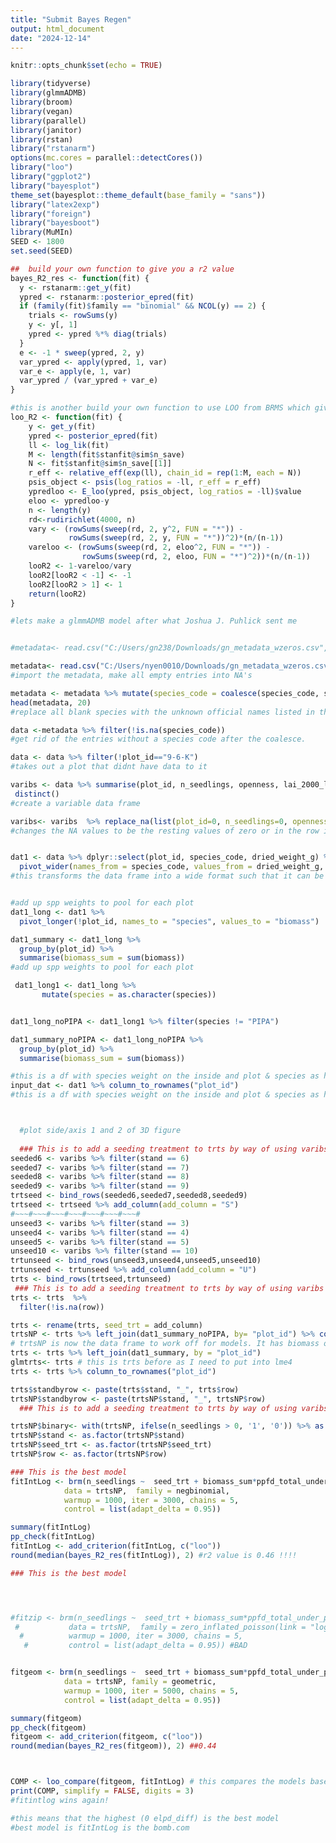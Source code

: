 ```yaml
---
title: "Submit Bayes Regen"
output: html_document
date: "2024-12-14"
---
```


```r
knitr::opts_chunk$set(echo = TRUE)
```

```r

library(tidyverse)
library(glmmADMB)
library(broom)
library(vegan)
library(parallel)
library(janitor)
library(rstan)
library("rstanarm")
options(mc.cores = parallel::detectCores())
library("loo")
library("ggplot2")
library("bayesplot")
theme_set(bayesplot::theme_default(base_family = "sans"))
library("latex2exp")
library("foreign")
library("bayesboot")
library(MuMIn)
SEED <- 1800
set.seed(SEED)

```


```r
##  build your own function to give you a r2 value
bayes_R2_res <- function(fit) {
  y <- rstanarm::get_y(fit)
  ypred <- rstanarm::posterior_epred(fit)
  if (family(fit)$family == "binomial" && NCOL(y) == 2) {
    trials <- rowSums(y)
    y <- y[, 1]
    ypred <- ypred %*% diag(trials)
  }
  e <- -1 * sweep(ypred, 2, y)
  var_ypred <- apply(ypred, 1, var)
  var_e <- apply(e, 1, var)
  var_ypred / (var_ypred + var_e)
}
```

```r

#this is another build your own function to use LOO from BRMS which gives you a R2 value
loo_R2 <- function(fit) {
    y <- get_y(fit)
    ypred <- posterior_epred(fit)
    ll <- log_lik(fit)
    M <- length(fit$stanfit@sim$n_save)
    N <- fit$stanfit@sim$n_save[[1]]
    r_eff <- relative_eff(exp(ll), chain_id = rep(1:M, each = N))
    psis_object <- psis(log_ratios = -ll, r_eff = r_eff)
    ypredloo <- E_loo(ypred, psis_object, log_ratios = -ll)$value
    eloo <- ypredloo-y
    n <- length(y)
    rd<-rudirichlet(4000, n)
    vary <- (rowSums(sweep(rd, 2, y^2, FUN = "*")) -
             rowSums(sweep(rd, 2, y, FUN = "*"))^2)*(n/(n-1))
    vareloo <- (rowSums(sweep(rd, 2, eloo^2, FUN = "*")) -
                rowSums(sweep(rd, 2, eloo, FUN = "*")^2))*(n/(n-1))
    looR2 <- 1-vareloo/vary
    looR2[looR2 < -1] <- -1
    looR2[looR2 > 1] <- 1
    return(looR2)
}

```



```r
#lets make a glmmADMB model after what Joshua J. Puhlick sent me


#metadata<- read.csv("C:/Users/gn238/Downloads/gn_metadata_wzeros.csv", header=T, na.strings="")

metadata<- read.csv("C:/Users/nyen0010/Downloads/gn_metadata_wzeros.csv", header=T, na.strings="")
#import the metadata, make all empty entries into NA's

metadata <- metadata %>% mutate(species_code = coalesce(species_code, species))
head(metadata, 20)
#replace all blank species with the unknown official names listed in the species_code column

data <-metadata %>% filter(!is.na(species_code))
#get rid of the entries without a species code after the coalesce.

data <- data %>% filter(!plot_id=="9-6-K")
#takes out a plot that didnt have data to it

varibs <- data %>% summarise(plot_id, n_seedlings, openness, lai_2000_lin, ppfd_total_under_per_day_m_jor_mol_m2day, gap_fraction, row, stand, transect) %>%
 distinct()
#create a variable data frame

varibs<- varibs  %>% replace_na(list(plot_id=0, n_seedlings=0, openness=0, lai_2000_lin = 0, ppfd_total_under_per_day_m_jor_mol_m2day = 0, gap_fraction= 0, row = "L", stand=0, standbyrow= 0))
#changes the NA values to be the resting values of zero or in the row it changes to a Leave row


dat1 <- data %>% dplyr::select(plot_id, species_code, dried_weight_g) %>%
  pivot_wider(names_from = species_code, values_from = dried_weight_g, values_fn = sum, values_fill = 0)
#this transforms the data frame into a wide format such that it can be used in NMDS


#add up spp weights to pool for each plot
dat1_long <- dat1 %>% 
  pivot_longer(!plot_id, names_to = "species", values_to = "biomass")

dat1_summary <- dat1_long %>% 
  group_by(plot_id) %>%
  summarise(biomass_sum = sum(biomass))
#add up spp weights to pool for each plot

 dat1_long1 <- dat1_long %>% 
       mutate(species = as.character(species))


dat1_long_noPIPA <- dat1_long1 %>% filter(species != "PIPA")

dat1_summary_noPIPA <- dat1_long_noPIPA %>% 
  group_by(plot_id) %>%
  summarise(biomass_sum = sum(biomass))

#this is a df with species weight on the inside and plot & species as headers
input_dat <- dat1 %>% column_to_rownames("plot_id")
#this is a df with species weight on the inside and plot & species as headers



  #plot side/axis 1 and 2 of 3D figure
  
  ### This is to add a seeding treatment to trts by way of using varibs in the chain ###
seeded6 <- varibs %>% filter(stand == 6)
seeded7 <- varibs %>% filter(stand == 7)
seeded8 <- varibs %>% filter(stand == 8)
seeded9 <- varibs %>% filter(stand == 9)
trtseed <- bind_rows(seeded6,seeded7,seeded8,seeded9)
trtseed <- trtseed %>% add_column(add_column = "S")
#~~~#~~~#~~~#~~~#~~~#~~~#~~~#
unseed3 <- varibs %>% filter(stand == 3)
unseed4 <- varibs %>% filter(stand == 4)
unseed5 <- varibs %>% filter(stand == 5)
unseed10 <- varibs %>% filter(stand == 10)
trtunseed <- bind_rows(unseed3,unseed4,unseed5,unseed10)
trtunseed <- trtunseed %>% add_column(add_column = "U")
trts <- bind_rows(trtseed,trtunseed)
 ### This is to add a seeding treatment to trts by way of using varibs in the chain ###
trts <- trts  %>% 
  filter(!is.na(row))

trts <- rename(trts, seed_trt = add_column)
trtsNP <- trts %>% left_join(dat1_summary_noPIPA, by= "plot_id") %>% column_to_rownames("plot_id")
# trtsNP is now the data frame to work off for models. It has biomass of all species except PIPA included
trts <- trts %>% left_join(dat1_summary, by = "plot_id")
glmtrts<- trts # this is trts before as I need to put into lme4
trts <- trts %>% column_to_rownames("plot_id")

trts$standbyrow <- paste(trts$stand, "_", trts$row)
trtsNP$standbyrow <- paste(trtsNP$stand, "_", trtsNP$row)
  ### This is to add a seeding treatment to trts by way of using varibs in the chain ###

trtsNP$binary<- with(trtsNP, ifelse(n_seedlings > 0, '1', '0')) %>% as.numeric()
trtsNP$stand <- as.factor(trtsNP$stand)
trtsNP$seed_trt <- as.factor(trtsNP$seed_trt)
trtsNP$row <- as.factor(trtsNP$row)
```

```r
### This is the best model
fitIntLog <- brm(n_seedlings ~  seed_trt + biomass_sum*ppfd_total_under_per_day_m_jor_mol_m2day + (1|stand/row),
            data = trtsNP,  family = negbinomial,
            warmup = 1000, iter = 3000, chains = 5,
            control = list(adapt_delta = 0.95))

summary(fitIntLog)
pp_check(fitIntLog)
fitIntLog <- add_criterion(fitIntLog, c("loo"))
round(median(bayes_R2_res(fitIntLog)), 2) #r2 value is 0.46 !!!!

### This is the best model




#fitzip <- brm(n_seedlings ~  seed_trt + biomass_sum*ppfd_total_under_per_day_m_jor_mol_m2day + (1|stand/row),
 #           data = trtsNP,  family = zero_inflated_poisson(link = "log", link_zi = "logit"),
  #          warmup = 1000, iter = 3000, chains = 5,
   #         control = list(adapt_delta = 0.95)) #BAD


fitgeom <- brm(n_seedlings ~  seed_trt + biomass_sum*ppfd_total_under_per_day_m_jor_mol_m2day + (1|stand/row),
            data = trtsNP, family = geometric,
            warmup = 1000, iter = 5000, chains = 5,
            control = list(adapt_delta = 0.95))

summary(fitgeom)
pp_check(fitgeom)
fitgeom <- add_criterion(fitgeom, c("loo"))
round(median(bayes_R2_res(fitgeom)), 2) ##0.44



COMP <- loo_compare(fitgeom, fitIntLog) # this compares the models based on the loo statistics
print(COMP, simplify = FALSE, digits = 3)
#fitintlog wins again!

#this means that the highest (0 elpd_diff) is the best model
#best model is fitIntLog is the bomb.com




```

